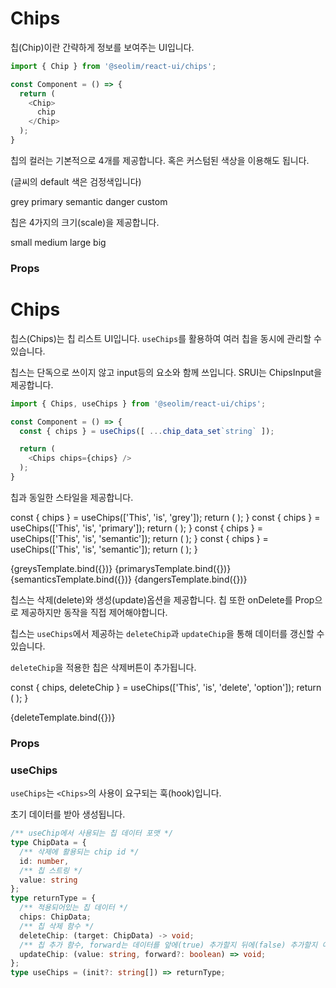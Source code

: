 
<Meta title="component/Chips" component={Chips} />

# Chips

칩(Chip)이란 간략하게 정보를 보여주는 UI입니다.

```typescript
import { Chip } from '@seolim/react-ui/chips';

const Component = () => {
  return (
    <Chip>
      chip
    </Chip>
  );
}
```

칩의 컬러는 기본적으로 4개를 제공합니다. 혹은 커스텀된 색상을 이용해도 됩니다.

(글씨의 default 색은 검정색입니다)

<Canvas>
  <Story name="chip-color-grey"
    parameters={{ layout: 'centered' }}>
    <Chip>grey</Chip>
  </Story>
  <Story name="chip-color-primary"
    parameters={{ layout: 'centered' }}>
    <Chip color="primary">primary</Chip>
  </Story>
  <Story name="chip-color-semantic"
    parameters={{ layout: 'centered' }}>
    <Chip color="semantic">semantic</Chip>
  </Story>
  <Story name="chip-color-danger"
    parameters={{ layout: 'centered' }}>
    <Chip color="danger">danger</Chip>
  </Story>
  <Story name="chip-color-custom"
    parameters={{ layout: 'centered' }}>
    <Chip color="#aff43f">custom</Chip>
  </Story>
</Canvas>

칩은 4가지의 크기(scale)을 제공합니다.

<Canvas>
  <Story name="chip-color-small"
    parameters={{ layout: 'centered' }}>
    <Chip scale="small">small</Chip>
  </Story>
  <Story name="chip-scale-medium"
    parameters={{ layout: 'centered' }}>
    <Chip>medium</Chip>
  </Story>
  <Story name="chip-scale-large"
    parameters={{ layout: 'centered' }}>
    <Chip scale="large">large</Chip>
  </Story>
  <Story name="chip-scale-big"
    parameters={{ layout: 'centered' }}>
    <Chip scale="big">big</Chip>
  </Story>
</Canvas>

### Props

<ArgsTable of={Chip} />

# Chips

칩스(Chips)는 칩 리스트 UI입니다. `useChips`를 활용하여 여러 칩을 동시에 관리할 수 있습니다.

칩스는 단독으로 쓰이지 않고 input등의 요소와 함께 쓰입니다. SRUI는 ChipsInput을 제공합니다.

```typescript
import { Chips, useChips } from '@seolim/react-ui/chips';

const Component = () => {
  const { chips } = useChips([ ...chip_data_set`string` ]);

  return (
    <Chips chips={chips} />
  );
}
```

칩과 동일한 스타일을 제공합니다.

  const { chips } = useChips(['This', 'is', 'grey']);
  return (
    <Chips chips={chips} />
  );
}
  const { chips } = useChips(['This', 'is', 'primary']);
  return (
    <Chips chips={chips} color="primary"/>
  );
}
  const { chips } = useChips(['This', 'is', 'semantic']);
  return (
    <Chips chips={chips} color="semantic"/>
  );
}
  const { chips } = useChips(['This', 'is', 'semantic']);
  return (
    <Chips chips={chips} color="danger"/>
  );
}

<Canvas>
  <Story name="chips-color-grey"
    parameters={{ layout: 'centered' }}>
    {greysTemplate.bind({})}
  </Story>
  <Story name="chips-color-primary"
    parameters={{ layout: 'centered' }}>
    {primarysTemplate.bind({})}
  </Story>
  <Story name="chips-color-semantic"
    parameters={{ layout: 'centered' }}>
    {semanticsTemplate.bind({})}
  </Story>
  <Story name="chips-color-danger"
    parameters={{ layout: 'centered' }}>
    {dangersTemplate.bind({})}
  </Story>
</Canvas>

칩스는 삭제(delete)와 생성(update)옵션을 제공합니다. 칩 또한 onDelete를 Prop으로 제공하지만 동작을 직접 제어해야합니다.

칩스는 `useChips`에서 제공하는 `deleteChip`과 `updateChip`을 통해 데이터를 갱신할 수 있습니다.

`deleteChip`을 적용한 칩은 삭제버튼이 추가됩니다.

  const { chips, deleteChip } = useChips(['This', 'is', 'delete', 'option']);
  return (
    <Chips chips={chips} onDelete={deleteChip}/>
  );
}

<Canvas>
  <Story name="chips-delete"
    parameters={{ layout: 'centered' }}>
    {deleteTemplate.bind({})}
  </Story>
</Canvas>

### Props

<ArgsTable of={Chips} />

### useChips

`useChips`는 `<Chips>`의 사용이 요구되는 훅(hook)입니다.

초기 데이터를 받아 생성됩니다.
```typescript
/** useChip에서 사용되는 칩 데이터 포맷 */
type ChipData = {
  /** 삭제에 활용되는 chip id */
  id: number,
  /** 칩 스트링 */
  value: string
};
type returnType = {
  /** 적용되어있는 칩 데이터 */
  chips: ChipData;
  /** 칩 삭제 함수 */
  deleteChip: (target: ChipData) -> void;
  /** 칩 추가 함수, forward는 데이터를 앞에(true) 추가할지 뒤에(false) 추가할지 여부 */
  updateChip: (value: string, forward?: boolean) => void;
};
type useChips = (init?: string[]) => returnType;
```